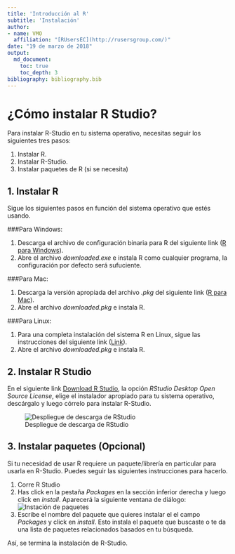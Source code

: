 ```yaml
---
title: 'Introducción al R'
subtitle: 'Instalación'
author: 
- name: VMO
  affiliation: "[RUsersEC](http://rusersgroup.com/)"
date: "19 de marzo de 2018"
output: 
  md_document:
    toc: true
    toc_depth: 3
bibliography: bibliography.bib
---
```


<!--
La revisión metodológica aquí vertida se basa en [@Wang_2012].
-->


# ¿Cómo instalar R Studio?

Para instalar R-Studio en tu sistema operativo, necesitas seguir los siguientes tres pasos:

1. Instalar R.
2. Instalar R-Studio.
3. Instalar paquetes de R (si se necesita)

## 1. Instalar R

Sigue los siguientes pasos en función del sistema operativo que estés usando.

###Para Windows:

1. Descarga el archivo de configuración binaria para R del siguiente link ([R para Windows](https://cran.r-project.org/)).
2. Abre el archivo *downloaded.exe* e instala R como cualquier programa, la configuración por defecto será sufuciente.


###Para Mac:

1. Descarga la versión apropiada del archivo *.pkg* del siguiente link ([R para Mac](https://cran.r-project.org/)).
2. Abre el archivo *downloaded.pkg* e instala R.


###Para Linux:

1. Para una completa instalación del sistema R en Linux, sigue las instrucciones del siguiente link ([Link](https://cran.r-project.org/bin/linux/ubuntu/README)).
2. Abre el archivo *downloaded.pkg* e instala R.

## 2. Instalar R Studio

En el siguiente link [Download R Studio](https://www.rstudio.com/products/rstudio/download/), la opción *RStudio Desktop Open Source License*, elige el instalador apropiado para tu sistema operativo, descárgalo y luego córrelo para instalar R-Studio.

![Despliegue de descarga de RStudio](Figuras/im2.png)

## 3. Instalar paquetes (Opcional)

Si tu necesidad de usar R requiere un paquete/librería en particular para usarla en R-Studio. Puedes seguir las siguientes instrucciones para hacerlo.

1. Corre R Studio
2. Has click en la pestaña *Packages* en la sección inferior derecha y luego click  en *install*. Aparecerá la siguiente ventana de diálogo: ![Instación de paquetes](Figuras/im1.png)
3. Escribe el nombre del paquete que quieres instalar el el campo *Packages* y click en *install*. Esto instala el paquete que buscaste o te da una lista de paquetes relacionados basados en tu búsqueda.



Así, se termina la instalación de R-Studio. 
